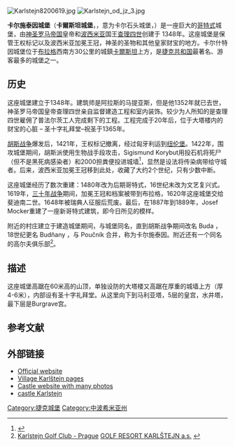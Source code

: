 {{noteTA
|1=zh-tw:卡爾斯坦; zh-cn:卡尔什特因;
}}
[[Image:Karlstejn8200619.jpg|thumb]]
[[Image:Karlstejn_od_jz_3.jpg|thumb]]

'''卡尔施泰因城堡'''（'''卡爾斯坦城堡'''，{{lang-de|Burg Karlstein}}，意为卡尔石头城堡，{{lang-cs|Hrad Karlštejn}}）是一座巨大的[[哥特式|哥特式]]城堡，由[[神圣罗马帝国|神圣罗马帝国]]皇帝和[[波西米亚|波西米亚]]国王[[查理四世_(神聖羅馬帝國)|查理四世]]创建于 1348年。这座城堡是保管王权标记以及波西米亚加冕王冠，神圣的圣物和其他皇家财宝的地方。卡尔什特因城堡位于[[布拉格|布拉格]]西南方30公里的城鎮[[卡爾斯坦|卡爾斯坦]]上方，是[[捷克共和国|捷克共和国]]最著名、游客最多的城堡之一。

==历史==
这座城堡建立于1348年。建筑师是阿拉斯的马提亚斯，但是他1352年就已去世，神圣罗马帝国皇帝查理四世亲自监督建造工程和室内装饰。较少为人所知的是查理四世雇佣了普法尔茨工人完成剩下的工程。工程完成于20年后，位于大塔楼内的财宝的心脏 – 圣十字礼拜堂–祝圣于1365年。

[[胡斯战争|胡斯战争]]爆发后，1421年，王权标记撤离，经过匈牙利运到[[纽伦堡|纽伦堡]]。1422年，围攻城堡期间，胡斯派使用生物战手段攻击，Sigismund Korybut用投石机将死尸（但不是黑死病感染者）和2000担粪便投进城墙<ref name=Hobbes>{{cite book |last=Hobbes |first=Nicholas |title=Essential Militaria |url=https://archive.org/details/essentialmilitar0000hobb |year=2003 |publisher=Atlantic Books |isbn=978-1843542292}}</ref>，显然是设法将传染病带给守城者。后来，波西米亚加冕王冠移到此处，收藏了大约2个世纪，只有少数中断。 

这座城堡经历了数次重建：1480年改为后期哥特式，16世纪末改为文艺复兴式。1619年，[[三十年战争|三十年战争]]期间，加冕王冠和档案被带到布拉格，1620年这座城堡交给斐迪南二世。1648年被瑞典人征服后荒废。最后，在1887年到1889年，Josef Mocker重建了一座新哥特式建筑，即今日所见的模样。

附近的村庄建立于建造城堡期间，与城堡同名，直到胡斯战争期间改名 Buda ，18世纪更名 Budňany ，与 Poučník 合并，称为卡尔施泰因。附近还有一个同名的高尔夫俱乐部<ref>[http://www.playgolfinprague.com/karlstejn_golf_club.htm Karlstejn Golf Club - Prague] {{Wayback|url=http://www.playgolfinprague.com/karlstejn_golf_club.htm |date=20090801200107 }} [http://www.karlstejn-golf.cz/index.php?id1=1000&id2=1&lang=en GOLF RESORT KARLŠTEJN a.s.] {{Wayback|url=http://www.karlstejn-golf.cz/index.php?id1=1000&id2=1&lang=en |date=20090109224113 }}</ref>。

==描述==

这座城堡高踞在60米高的山顶，单独设防的大塔楼又高踞在厚重的城墙上方（厚4-6米），内部设有圣十字礼拜堂。从这里向下到马利亚塔，5层的皇宫，水井塔，最下层是Burgrave宫。

== 参考文献 ==
{{Reflist}}

==外部链接==
{{Commonscat|Karlštejn (castle)|Karlštejn}}
*[https://web.archive.org/web/20151104101424/http://www.hradkarlstejn.cz/en/ Official website]
*[http://www.obeckarlstejn.cz/en/ Village Karlštejn pages] {{Wayback|url=http://www.obeckarlstejn.cz/en/ |date=20070928141415 }}
*[http://hrady.dejiny.cz/index.htm Castle website with many photos] {{Wayback|url=http://hrady.dejiny.cz/index.htm |date=20200130170557 }}
*[http://www.hrad-karlstejn.com/en/ castle Karlstejn] {{Wayback|url=http://www.hrad-karlstejn.com/en/ |date=20200218113800 }}

{{coord|49|56.373|N|14|11.276|E|type:castle|display=title}}

{{DEFAULTSORT:Karlstejn}}
[[Category:捷克城堡|Category:捷克城堡]]
[[Category:中波希米亚州|Category:中波希米亚州]]